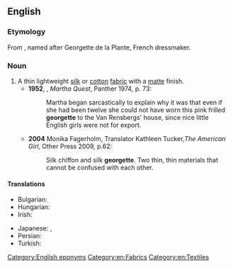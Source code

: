 {{also|Georgette}}
==English==
{{wikipedia}}

===Etymology===
From {{etyl|fr|en}} {{m|fr|georgette}}, named after Georgette de la Plante, French dressmaker.

===Noun===
{{en-noun}}

# A thin lightweight [[silk]] or [[cotton]] [[fabric]] with a [[matte]] finish.
#* '''1952''', {{w|Doris Lessing}}, ''Martha Quest'', Panther 1974, p. 73:
#*: Martha began sarcastically to explain why it was that even if she had been twelve she could not have worn this pink frilled '''georgette''' to the Van Rensbergs' house, since nice little English girls were not for export.
#* '''2004''' Monika Fagerholm, Translator Kathleen Tucker,''The American Girl'', Other Press 2009, p.62:
#*: Silk chiffon and silk '''georgette'''. Two thin, thin materials that cannot be confused with each other.

====Translations====
{{trans-top|fabric}}
* Bulgarian: {{t|bg|жоржет|m|sc=Cyrl}}
* Hungarian: {{t|hu|zsorzsett}}
* Irish: {{t|ga|seoirséad|m}}
{{trans-mid}}
* Japanese: {{t|ja|ジョーゼット|tr=jōzetto}}, {{t|ja|経緯縮緬|tr=たてよこちりめん, tateyoko chirimen}}
* Persian: {{t+|fa|ژرژت|tr=žoržet|sc=fa-Arab}}
* Turkish: {{t+|tr|jorjet}}
{{trans-bottom}}

[[Category:English eponyms]]
[[Category:en:Fabrics]]
[[Category:en:Textiles]]